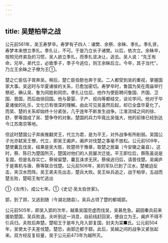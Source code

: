 ```yaml
---
---
---
```

title: 吴楚柏举之战
---



公元前561年，吴王寿梦卒。寿梦有子四人：诸樊、余祭、余眛、季扎。季扎贤，寿梦本来想立季扎。季扎让，不可。于是乃立长子诸樊。以后，依次立。余眛卒，按照兄终弟及的习惯，吴人欲立季扎，而季扎坚决让，逃去。吴人说：“先王有命，兄卒，弟代立，必致季子，季子今逃位，则王余眛后立。今卒，其子当代”，乃立王余眛之子僚为王①。

楚之亡臣伍子胥奔吴。稍后，楚亡臣伯噽也奔于吴。二人都受到吴的重视，掌握国家大事。吴这时与华夏诸侯的关系，已愈加密切。寿梦卒时，鲁国为吴在周庙举行祭祀，确认吴、鲁为同姓和同宗。季扎让位后，他作为使臣聘问鲁国、齐国、卫国、晋国，而后由徐回国。他与晏婴、子产、叔向等都结交，谈论学问。他对于华夏诸侯的礼乐，文化已有很深的理解。由此可见吴虽然后起，却已全盘华夏化了。而吴、楚的关系却始终十分紧张，几乎连年不断发生战争。江淮流域之间的徐、舒、蓼等国成了吴、楚争夺的对象。楚国的兵力毕竟比吴强大，他的前锋已经到达今江苏南京等地。

但这时楚国公子弃疾推翻灵王，代立为君，是为平王，对外战争有所削弱。吴国公子光亦弑吴王僚，代立，即吴王阖庐。阖庐对伐楚之事毫不放松。公元前509年，楚使囊瓦伐吴，结果是吴大胜，败楚师于豫章，取楚之居巢（今安徽之巢县）。这时，蔡、陈已为楚国所灭，楚国对他们的人民屡次迁徙。平王即位后，蔡陈虽说是复国，但是名存实亡。蔡侯留楚，囊瓦诛求无厌。蔡侯逃归后，请晋伐楚。吴阖庐于是乘机与唐、蔡等联合伐楚。公元前506年，吴的军队已到了汉水，楚被迫反击，夹汉水而阵。吴王弟夫先出击，楚兵大败。吴王纵兵追之，战于柏举，五战而楚五败，楚昭王匆忙逃出

①《左传》，成公七年。①《史记·吴太伯世家》。

郢，到了郧，又逃到随（今湖北随县）。吴兵占领了楚的都城郢。

公元前505年，即吴入郢的次年，越乘吴国空虚而伐吴，吴甚危急。嗣因秦兵前来援助楚国，吴兵败退。夫听到这一消息，自前线赶回吴，便自立为王。阖庐不得不引兵归。夫败后奔楚。楚昭王于是年九月入郢复国，封夫为棠■氏。公元前504年，吴使太子夫差伐楚。楚恐，由郢迁都于鄀。此后，吴越之间的战争又紧张起来。双方经反复较量，吴于公元前473年为越所灭。